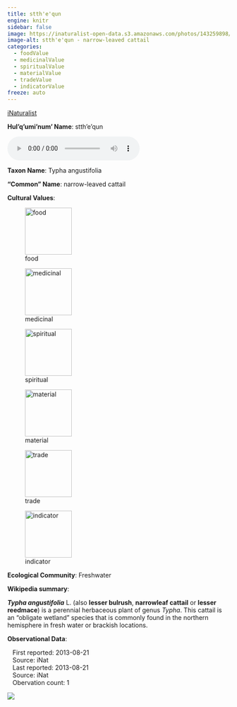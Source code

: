 ```yaml
---
title: stth'e'qun
engine: knitr
sidebar: false
image: https://inaturalist-open-data.s3.amazonaws.com/photos/143259898/medium.jpeg
image-alt: stth'e'qun - narrow-leaved cattail
categories:
  - foodValue
  - medicinalValue
  - spiritualValue
  - materialValue
  - tradeValue
  - indicatorValue
freeze: auto
---
```


<div role="img" class="imerss-photo" style="background-image: url(https://inaturalist-open-data.s3.amazonaws.com/photos/143259898/medium.jpeg)" 
 alt="stth'e'qun - narrow-leaved cattail">
 <a href="https://www.inaturalist.org/taxa/60316" target="_blank" class="taxonDisplay-iNat-extern">iNaturalist<span class="external-link"></span></a>
</div>

**Hul'q'umi'num' Name**: stth'e'qun

<audio controls>
  <source src="../../NA" type="audio/mpeg">
</audio>

**Taxon Name**: Typha angustifolia

**"Common" Name**: narrow-leaved cattail

**Cultural Values**:

:::{layout-nrow=1}
![food](/files/food.svg){width=106px}

![medicinal](/files/medicinal.svg){width=106px}

![spiritual](/files/spiritual.svg){width=106px}

![material](/files/material.svg){width=106px}

![trade](/files/trade.svg){width=106px}

![indicator](/files/indicator.svg){width=106px}
:::

**Ecological Community**: Freshwater

**Wikipedia summary**:
<p class="mw-empty-elt">

</p>

<p><i><b>Typha angustifolia</b></i> L. (also <b>lesser bulrush</b>, <b>narrowleaf cattail</b> or <b>lesser reedmace</b>) is a perennial herbaceous plant of genus <i>Typha</i>. This cattail is an "obligate wetland" species that is commonly found in the northern hemisphere in fresh water or brackish locations.

**Observational Data**:

|    First reported: 2013-08-21

|    Source: iNat

|    Last reported: 2013-08-21

|    Source: iNat

|    Obervation count: 1

![](community_dist.png)
